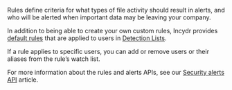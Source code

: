 Rules define criteria for what types of file activity should result in alerts, and who will be alerted when important data may be leaving your company.

In addition to being able to create your own custom rules, Incydr provides [default rules](https://support.code42.com/Administrator/Cloud/Monitoring_and_managing/How_to_create_a_security_alert#Default_alert_rules_and_notifications) that are applied to users in [Detection Lists](/api#tag/Detection-Lists).

If a rule applies to specific users, you can add or remove users or their aliases from the rule's watch list.

For more information about the rules and alerts APIs, see our [Security alerts API](/security-alerts-api/#security-alerts-api) article.
